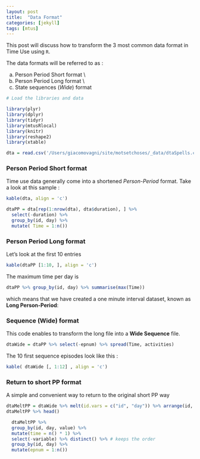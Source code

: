 ```yaml
---
layout: post
title:  "Data Format"
categories: [jekyll]
tags: [mtus]
---
```



<span class='newthought'>This post</span> will discuss how to transform the 3 most common data format in Time Use using `R`. 

The data formats will be referred to as : 

a) Person Period Short format \\
b) Person Period Long format \\
c) State sequences (*Wide*) format



```r
# Load the libraries and data

library(plyr)
library(dplyr)
library(tidyr)
library(mtusRlocal)
library(knitr)
library(reshape2)
library(xtable)

dta = read.csv('/Users/giacomovagni/site/motsetchoses/_data/dtaSpells.csv')
```

### Person Period Short format 

Time use data generally come into a shortened *Person-Period* format. 
Take a look at this sample : 

```r
kable(dta, align = 'c') 
```

```r
dtaPP = dta[rep(1:nrow(dta), dta$duration), ] %>% 
  select(-duration) %>% 
  group_by(id, day) %>% 
  mutate( Time = 1:n())
```

### Person Period Long format 

Let's look at the first 10 entries 

```r
kable(dtaPP [1:10, ], align = 'c') 
```

The maximum time per day is 
```r
dtaPP %>% group_by(id, day) %>% summarise(max(Time))
```

which means that we have created a one minute interval dataset, known as **Long Person-Period**: 

### Sequence (Wide) format

This code enables to transform the long file into a **Wide Sequence** file. 
```r
dtaWide = dtaPP %>% select(-epnum) %>% spread(Time, activities)
```

The 10 first sequence episodes look like this : 

```r
kable( dtaWide [, 1:12] , align = 'c') 
```

### Return to short PP format

A simple and convenient way to return to the original short PP way 


```r
dtaMeltPP = dtaWide %>% melt(id.vars = c("id", "day")) %>% arrange(id, day, variable)
dtaMeltPP %>% head()
```

```r
  dtaMeltPP %>% 
  group_by(id, day, value) %>% 
  mutate(time = n() * 1) %>% 
  select(-variable) %>% distinct() %>% # keeps the order 
  group_by(id, day) %>% 
  mutate(epnum = 1:n())
```





